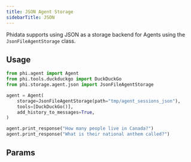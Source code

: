 ```yaml
---
title: JSON Agent Storage
sidebarTitle: JSON
---
```


Phidata supports using JSON as a storage backend for Agents using the `JsonFileAgentStorage` class.

## Usage


```python storage.py
from phi.agent import Agent
from phi.tools.duckduckgo import DuckDuckGo
from phi.storage.agent.json import JsonFileAgentStorage

agent = Agent(
    storage=JsonFileAgentStorage(path="tmp/agent_sessions_json"),
    tools=[DuckDuckGo()],
    add_history_to_messages=True,
)

agent.print_response("How many people live in Canada?")
agent.print_response("What is their national anthem called?")
```

## Params

<Snippet file="storage-json-params.mdx" />
